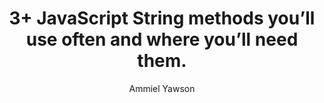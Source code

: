 ---
title: '3+ JavaScript String methods you’ll use often and where you’ll need them.'
created_at: '2022-01-24'
author: 'Ammiel Yawson'
primary_tag: 'JavaScript'
tags:
  - JavaScript
  - Web Development
feature_image: '/images/3-javascript-string-methods-youll-use-often-and-where-youll-need-them/featured.webp'
featured: true
---